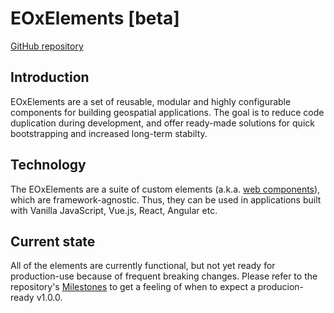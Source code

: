 # EOxElements [beta]

[GitHub repository](https://github.com/EOX-A/EOxElements)

## Introduction

EOxElements are a set of reusable, modular and highly configurable components for building geospatial applications.
The goal is to reduce code duplication during development, and offer ready-made solutions for quick bootstrapping and
increased long-term stabilty.

## Technology

The EOxElements are a suite of custom elements (a.k.a. [web components](https://www.webcomponents.org/introduction)), which are framework-agnostic.
Thus, they can be used in applications built with Vanilla JavaScript, Vue.js, React, Angular etc.

## Current state

All of the elements are currently functional, but not yet ready for production-use because of frequent breaking changes.
Please refer to the repository's [Milestones](https://github.com/EOX-A/EOxElements/milestones) to get a feeling of when to expect a producion-ready v1.0.0.

